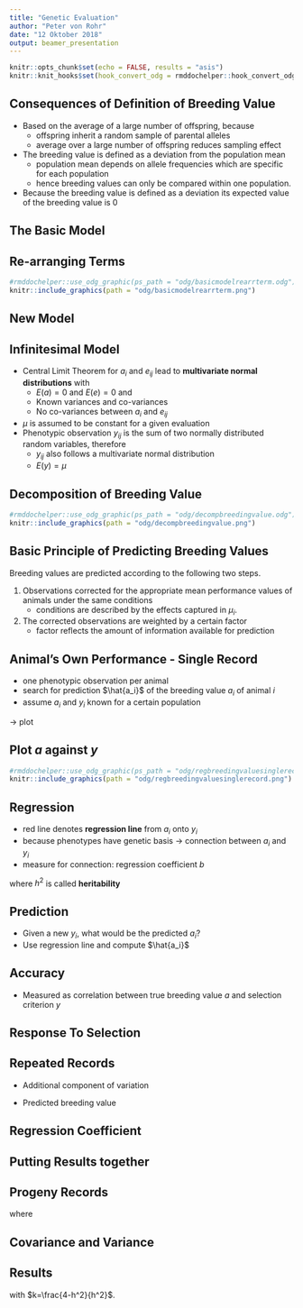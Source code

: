 ```yaml
---
title: "Genetic Evaluation"
author: "Peter von Rohr"
date: "12 Oktober 2018"
output: beamer_presentation
---
```


```r
knitr::opts_chunk$set(echo = FALSE, results = "asis")
knitr::knit_hooks$set(hook_convert_odg = rmddochelper::hook_convert_odg)
```

## Consequences of Definition of Breeding Value

* Based on the average of a large number of offspring, because 
    + offspring inherit a random sample of parental alleles
    + average over a large number of offspring reduces sampling effect 
* The breeding value is defined as a deviation from the population mean 
    + population mean depends on allele frequencies which are specific for each population 
    + hence breeding values can only be compared within one population.
* Because the breeding value is defined as a deviation its expected value of the breeding value is $0$


## The Basic Model

\begin{equation}
y_{ij} = \mu_i + g_i + e_{ij} \notag
\end{equation}

\begin{tabular}{llp{8cm}}
where  &  &  \\
       &  $y_{ij}$  &  $j^{th}$ record of animal $i$ \\
       &  $\mu_i$   &  identifiable fixed environmental effect \\
       &  $g_i$     &  sum of all additive ($a$), dominance ($d$) and epistatic effects of the genotype of animal $i$ \\
       &  $e_{ij}$  &  random environmental effects of animal $i$
\end{tabular}


## Re-arranging Terms

```r
#rmddochelper::use_odg_graphic(ps_path = "odg/basicmodelrearrterm.odg")
knitr::include_graphics(path = "odg/basicmodelrearrterm.png")
```


## New Model
\begin{equation}
y_{ij} = \mu_i + a_i + e_{ij}^* \notag
\end{equation}

\begin{tabular}{lll}
where  &  &  \\
       &  $y_{ij}$  &  $j^{th}$ record of animal $i$ \\
       &  $\mu_i$   &  identifiable fixed environmental effect \\
       &  $a_i$       &  sum of all additive ($a$) genetic effects of the genotype of animal $i$ \\
       &  $e_{ij}^*$  &  dominance, epistatic and random environmental effects of animal $i$
\end{tabular}


## Infinitesimal Model

* Central Limit Theorem for $a_i$ and $e_{ij}$ lead to __multivariate normal distributions__ with 
    + $E(a) = 0$ and $E(e) = 0$ and 
    + Known variances and co-variances
    + No co-variances between $a_i$ and $e_{ij}$
* $\mu$ is assumed to be constant for a given evaluation
* Phenotypic observation $y_{ij}$ is the sum of two normally distributed random variables, therefore
    + $y_{ij}$ also follows a multivariate normal distribution
    + $E(y) = \mu$


## Decomposition of Breeding Value

```r
#rmddochelper::use_odg_graphic(ps_path = "odg/decompbreedingvalue.odg")
knitr::include_graphics(path = "odg/decompbreedingvalue.png")
```


## Basic Principle of Predicting Breeding Values

Breeding values are predicted according to the following two steps. 

1. Observations corrected for the appropriate mean performance values of animals under the same conditions
    + conditions are described by the effects captured in $\mu_i$. 
2. The corrected observations are weighted by a certain factor 
    + factor reflects the amount of information available for prediction
    
    
## Animal's Own Performance - Single Record    
 
* one phenotypic observation per animal
* search for prediction $\hat{a_i}$ of the breeding value $a_i$ of animal $i$  
* assume $a_i$ and $y_i$ known for a certain population

$\rightarrow$ plot


## Plot $a$ against $y$

```r
#rmddochelper::use_odg_graphic(ps_path = "odg/regbreedingvaluesinglerecord.odg")
knitr::include_graphics(path = "odg/regbreedingvaluesinglerecord.png")
```


## Regression

* red line denotes __regression line__ from $a_i$ onto $y_i$
* because phenotypes have genetic basis $\rightarrow$ connection between $a_i$ and $y_i$
* measure for connection: regression coefficient $b$

\vspace{-2ex}
\begin{align}
b &= \frac{cov(a,y)}{var(y)} \notag \\
  &= \frac{cov(a,\mu + a + e)}{var(y)}  \notag \\
  &= \frac{cov(a,a)}{var(y)}  \notag \\
  &= \frac{var(a)}{var(y)} = h^2  \notag
\end{align}

where $h^2$ is called __heritability__


## Prediction

* Given a new $y_i$, what would be the predicted $a_i$?
* Use regression line and compute $\hat{a_i}$

\begin{align}
\hat{a_i} &= b * (y_i - \mu) \notag \\
          &= h^2 * (y_i - \mu) \notag
\end{align}


## Accuracy

* Measured as correlation between true breeding value $a$ and selection criterion $y$

\begin{align}
r_{a,y} &= \frac{cov(a, y)}{\sigma_a \ \sigma_y} \notag \\
        &= \frac{\sigma_a^2}{\sigma_a \ \sigma_y} \notag \\
        &= \frac{\sigma_a}{\sigma_y} \notag \\
        &= h \notag
\end{align}


## Response To Selection

\begin{equation}
R = i * r_{a,y}^2 * \sigma_y = i * h^2 * \sigma_y \notag
\end{equation}


## Repeated Records

* Additional component of variation

\begin{equation}
var(y) = var(g) + var(pe) + var(te) \notag
\end{equation}

\begin{equation}
t = \frac{var(g) + var(pe)}{var(y)} \notag
\end{equation}

* Predicted breeding value

\begin{equation}
\hat{a_i} = b(\tilde{y_i} - \mu) \notag
\end{equation}


## Regression Coefficient

\begin{equation}
b = \frac{cov(a,\tilde{y})}{var(\tilde{y})} \notag
\end{equation}

\begin{equation}
cov(a,\tilde{y}) = cov(a, g + pe + {1\over n} \sum_{k=1}^n te_k) = \sigma_a^2 \notag
\end{equation}

\begin{equation}
var(\tilde{y}) = var(g) + var(pe) + {1\over n} var(te) \notag
\end{equation}

\begin{align}
var(\tilde{y}) &= t * \sigma_y^2 + {1\over n} (1-t) * \sigma_y^2 \notag \\
               &= {1\over n}\left( n*t + (1-t) \right) \sigma_y^2 \notag \\
               &= \frac{1 + (n-1)t}{n} \sigma_y^2 \notag
\end{align}


## Putting Results together

\begin{align}
b &= \frac{cov(a,\tilde{y})}{var(\tilde{y})} \notag \\
  &= \frac{n \sigma_a^2}{(1 + (n-1)t) \sigma_y^2} \notag \\
  &= \frac{nh^2}{1 + (n-1)t} \notag
\end{align}


## Progeny Records

\begin{equation}
\hat{a_i} = b * (\bar{y_i} - \mu) \notag
\end{equation}

where 

\begin{equation}
b = \frac{cov(a, \bar{y})}{var(\bar{y})} \notag
\end{equation}

## Covariance and Variance

\begin{align}
cov(a, \bar{y}) &= cov(a, {1\over 2}a_s + {1\over 2}a_d + {1\over n}\sum_{k=1}^n m_k + {1\over n}\sum_{k=1}^n e_k) \notag \\
                &= cov(a, {1\over 2}a_s) \notag \\
                &= {1\over 2} cov(a, a_s) \notag \\
                &= {1\over 2} \sigma_a^2 \notag
\end{align}

\begin{equation}
var(\bar{y}) = (t + (1-t)/n) \sigma_y^2 \notag
\end{equation}


## Results
\begin{align}
b &= \frac{1/2 \sigma_a^2}{(t + (1-t)/n) \sigma_y^2} \notag \\
  &= \frac{1/2 h^2 \sigma_y^2}{({1\over 4}h^2 + (1 - {1\over 4}h^2)/n) \sigma_y^2} \notag \\
  &= \frac{2nh^2}{nh^2 + (4-h^2)} \notag \\
  &= \frac{2n}{n + (4-h^2)/h^2} \notag \\
  &= \frac{2n}{n+k} \notag
\end{align}

with $k=\frac{4-h^2}{h^2}$. 


